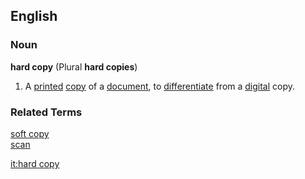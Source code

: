 ==English==
===Noun===
'''hard copy''' (Plural '''hard copies''')
# A [[printed]] [[copy]] of a [[document]], to [[differentiate]] from a [[digital]] copy.

===Related Terms===
[[soft copy]] <BR>
[[scan]]

[[it:hard copy]]